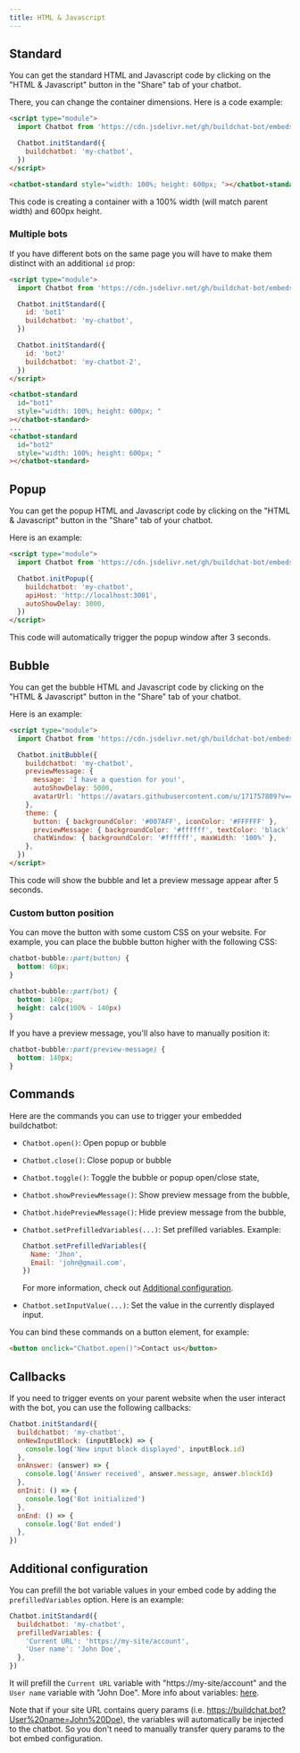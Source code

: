 ```yaml
---
title: HTML & Javascript
---
```


## Standard

You can get the standard HTML and Javascript code by clicking on the "HTML & Javascript" button in the "Share" tab of your chatbot.

There, you can change the container dimensions. Here is a code example:

```html
<script type="module">
  import Chatbot from 'https://cdn.jsdelivr.net/gh/buildchat-bot/embeds@v1.2/js/web.js'

  Chatbot.initStandard({
    buildchatbot: 'my-chatbot',
  })
</script>

<chatbot-standard style="width: 100%; height: 600px; "></chatbot-standard>
```

This code is creating a container with a 100% width (will match parent width) and 600px height.

### Multiple bots

If you have different bots on the same page you will have to make them distinct with an additional `id` prop:

```html
<script type="module">
  import Chatbot from 'https://cdn.jsdelivr.net/gh/buildchat-bot/embeds@v1.2/js/web.js'

  Chatbot.initStandard({
    id: 'bot1'
    buildchatbot: 'my-chatbot',
  })

  Chatbot.initStandard({
    id: 'bot2'
    buildchatbot: 'my-chatbot-2',
  })
</script>

<chatbot-standard
  id="bot1"
  style="width: 100%; height: 600px; "
></chatbot-standard>
...
<chatbot-standard
  id="bot2"
  style="width: 100%; height: 600px; "
></chatbot-standard>
```

## Popup

You can get the popup HTML and Javascript code by clicking on the "HTML & Javascript" button in the "Share" tab of your chatbot.

Here is an example:

```html
<script type="module">
  import Chatbot from 'https://cdn.jsdelivr.net/gh/buildchat-bot/embeds@v1.2/js/web.js'

  Chatbot.initPopup({
    buildchatbot: 'my-chatbot',
    apiHost: 'http://localhost:3001',
    autoShowDelay: 3000,
  })
</script>
```

This code will automatically trigger the popup window after 3 seconds.

## Bubble

You can get the bubble HTML and Javascript code by clicking on the "HTML & Javascript" button in the "Share" tab of your chatbot.

Here is an example:

```html
<script type="module">
  import Chatbot from 'https://cdn.jsdelivr.net/gh/buildchat-bot/embeds@v1.2/js/web.js'

  Chatbot.initBubble({
    buildchatbot: 'my-chatbot',
    previewMessage: {
      message: 'I have a question for you!',
      autoShowDelay: 5000,
      avatarUrl: 'https://avatars.githubusercontent.com/u/171757809?v=4',
    },
    theme: {
      button: { backgroundColor: '#007AFF', iconColor: '#FFFFFF' },
      previewMessage: { backgroundColor: '#ffffff', textColor: 'black' },
      chatWindow: { backgroundColor: '#ffffff', maxWidth: '100%' },
    },
  })
</script>
```

This code will show the bubble and let a preview message appear after 5 seconds.

### Custom button position

You can move the button with some custom CSS on your website. For example, you can place the bubble button higher with the following CSS:

```css
chatbot-bubble::part(button) {
  bottom: 60px;
}

chatbot-bubble::part(bot) {
  bottom: 140px;
  height: calc(100% - 140px)
}
```

If you have a preview message, you'll also have to manually position it:

```css
chatbot-bubble::part(preview-message) {
  bottom: 140px;
}
```

## Commands

Here are the commands you can use to trigger your embedded buildchatbot:

- `Chatbot.open()`: Open popup or bubble
- `Chatbot.close()`: Close popup or bubble
- `Chatbot.toggle()`: Toggle the bubble or popup open/close state,
- `Chatbot.showPreviewMessage()`: Show preview message from the bubble,
- `Chatbot.hidePreviewMessage()`: Hide preview message from the bubble,
- `Chatbot.setPrefilledVariables(...)`: Set prefilled variables.
  Example:

  ```js
  Chatbot.setPrefilledVariables({
    Name: 'Jhon',
    Email: 'john@gmail.com',
  })
  ```

  For more information, check out [Additional configuration](#additional-configuration).

- `Chatbot.setInputValue(...)`: Set the value in the currently displayed input.

You can bind these commands on a button element, for example:

```html
<button onclick="Chatbot.open()">Contact us</button>
```

## Callbacks

If you need to trigger events on your parent website when the user interact with the bot, you can use the following callbacks:

```js
Chatbot.initStandard({
  buildchatbot: 'my-chatbot',
  onNewInputBlock: (inputBlock) => {
    console.log('New input block displayed', inputBlock.id)
  },
  onAnswer: (answer) => {
    console.log('Answer received', answer.message, answer.blockId)
  },
  onInit: () => {
    console.log('Bot initialized')
  },
  onEnd: () => {
    console.log('Bot ended')
  },
})
```

## Additional configuration

You can prefill the bot variable values in your embed code by adding the `prefilledVariables` option. Here is an example:

```js
Chatbot.initStandard({
  buildchatbot: 'my-chatbot',
  prefilledVariables: {
    'Current URL': 'https://my-site/account',
    'User name': 'John Doe',
  },
})
```

It will prefill the `Current URL` variable with "https://my-site/account" and the `User name` variable with "John Doe". More info about variables: [here](/editor/variables).

Note that if your site URL contains query params (i.e. https://buildchat.bot?User%20name=John%20Doe), the variables will automatically be injected to the chatbot. So you don't need to manually transfer query params to the bot embed configuration.

